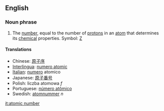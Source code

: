 ==English==
=== Noun phrase ===
#The [[number]], equal to the number of [[proton]]s in an [[atom]] that determines its [[chemical]] properties.  Symbol: [[Z]]

==== Translations ====
*Chinese: [[原子序]]
*[[Interlingua]]: [[numero atomic]]
*[[Italian]]: [[numero]] atomico
*Japanese: [[原子番号]]
*Polish: liczba atomowa ''f''
*Portuguese: [[número atômico]]
*Swedish: [[atomnummer]] ''n''

[[it:atomic number]]